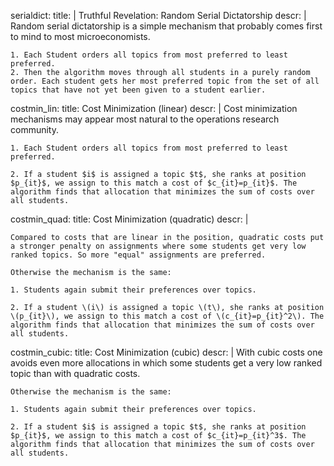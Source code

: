 serialdict:
  title: |
    Truthful Revelation: Random Serial Dictatorship
  descr: |
    Random serial dictatorship is a simple mechanism that probably comes first to mind to most microeconomists. 
    
    1. Each Student orders all topics from most preferred to least preferred.
    2. Then the algorithm moves through all students in a purely random order. Each student gets her most preferred topic from the set of all topics that have not yet been given to a student earlier.

costmin_lin:
  title: Cost Minimization (linear)
  descr: |
    Cost minimization mechanisms may appear most natural to the operations research community.
    
    1. Each Student orders all topics from most preferred to least preferred.
    
    2. If a student $i$ is assigned a topic $t$, she ranks at position $p_{it}$, we assign to this match a cost of $c_{it}=p_{it}$. The algorithm finds that allocation that minimizes the sum of costs over all students.

costmin_quad:
  title: Cost Minimization (quadratic)
  descr: |
    
    Compared to costs that are linear in the position, quadratic costs put a stronger penalty on assignments where some students get very low ranked topics. So more "equal" assignments are preferred.
    
    Otherwise the mechanism is the same:
    
    1. Students again submit their preferences over topics.
    
    2. If a student \(i\) is assigned a topic \(t\), she ranks at position \(p_{it}\), we assign to this match a cost of \(c_{it}=p_{it}^2\). The algorithm finds that allocation that minimizes the sum of costs over all students.



costmin_cubic:
  title: Cost Minimization (cubic)
  descr: |
    With cubic costs one avoids even more allocations in which some students get a very low ranked topic than with quadratic costs. 
    
    Otherwise the mechanism is the same:
    
    1. Students again submit their preferences over topics.
    
    2. If a student $i$ is assigned a topic $t$, she ranks at position $p_{it}$, we assign to this match a cost of $c_{it}=p_{it}^3$. The algorithm finds that allocation that minimizes the sum of costs over all students.
